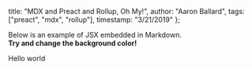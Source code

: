 
  title: "MDX and Preact and Rollup, Oh My!",
  author: "Aaron Ballard",
  tags: ["preact", "mdx", "rollup"],
  timestamp: "3/21/2019"
};

Below is an example of JSX embedded in Markdown. <br /> **Try and change
the background color!**

Hello world
